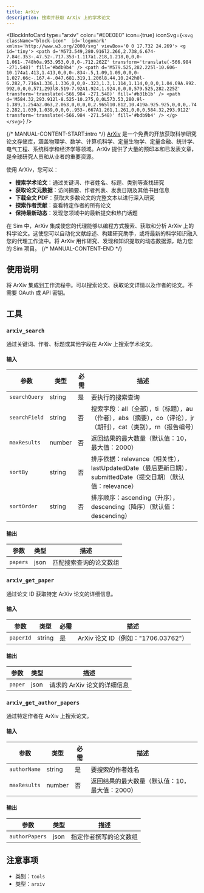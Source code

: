 ```yaml
---
title: ArXiv
description: 搜索并获取 ArXiv 上的学术论文
---
```



<BlockInfoCard 
  type="arxiv"
  color="#E0E0E0"
  icon={true}
  iconSvg={`<svg className="block-icon"  id='logomark' xmlns='http://www.w3.org/2000/svg' viewBox='0 0 17.732 24.269'>
      <g id='tiny'>
        <path
          d='M573.549,280.916l2.266,2.738,6.674-7.84c.353-.47.52-.717.353-1.117a1.218,1.218,0,0,0-1.061-.748h0a.953.953,0,0,0-.712.262Z'
          transform='translate(-566.984 -271.548)'
          fill='#bdb9b4'
        />
        <path
          d='M579.525,282.225l-10.606-10.174a1.413,1.413,0,0,0-.834-.5,1.09,1.09,0,0,0-1.027.66c-.167.4-.047.681.319,1.206l8.44,10.242h0l-6.282,7.716a1.336,1.336,0,0,0-.323,1.3,1.114,1.114,0,0,0,1.04.69A.992.992,0,0,0,571,293l8.519-7.92A1.924,1.924,0,0,0,579.525,282.225Z'
          transform='translate(-566.984 -271.548)'
          fill='#b31b1b'
        />
        <path
          d='M584.32,293.912l-8.525-10.275,0,0L573.53,280.9l-1.389,1.254a2.063,2.063,0,0,0,0,2.965l10.812,10.419a.925.925,0,0,0,.742.282,1.039,1.039,0,0,0,.953-.667A1.261,1.261,0,0,0,584.32,293.912Z'
          transform='translate(-566.984 -271.548)'
          fill='#bdb9b4'
        />
      </g>
    </svg>`}
/>

{/* MANUAL-CONTENT-START:intro */}
[ArXiv](https://arxiv.org/) 是一个免费的开放获取科学研究论文存储库，涵盖物理学、数学、计算机科学、定量生物学、定量金融、统计学、电气工程、系统科学和经济学等领域。ArXiv 提供了大量的预印本和已发表文章，是全球研究人员和从业者的重要资源。

使用 ArXiv，您可以：

- **搜索学术论文**：通过关键词、作者姓名、标题、类别等查找研究
- **获取论文元数据**：访问摘要、作者列表、发表日期及其他书目信息
- **下载全文 PDF**：获取大多数论文的完整文本以进行深入研究
- **探索作者贡献**：查看特定作者的所有论文
- **保持最新动态**：发现您领域中的最新提交和热门话题

在 Sim 中，ArXiv 集成使您的代理能够以编程方式搜索、获取和分析 ArXiv 上的科学论文。这使您可以自动化文献综述、构建研究助手，或将最新的科学知识融入您的代理工作流中。将 ArXiv 用作研究、发现和知识提取的动态数据源，助力您的 Sim 项目。 
{/* MANUAL-CONTENT-END */}

## 使用说明

将 ArXiv 集成到工作流程中。可以搜索论文、获取论文详情以及作者的论文。不需要 OAuth 或 API 密钥。

## 工具

### `arxiv_search`

通过关键词、作者、标题或其他字段在 ArXiv 上搜索学术论文。

#### 输入

| 参数 | 类型 | 必需 | 描述 |
| --------- | ---- | -------- | ----------- |
| `searchQuery` | string | 是 | 要执行的搜索查询 |
| `searchField` | string | 否 | 搜索字段：all（全部），ti（标题），au（作者），abs（摘要），co（评论），jr（期刊），cat（类别），rn（报告编号） |
| `maxResults` | number | 否 | 返回结果的最大数量（默认值：10，最大值：2000） |
| `sortBy` | string | 否 | 排序依据：relevance（相关性），lastUpdatedDate（最后更新日期），submittedDate（提交日期）（默认值：relevance） |
| `sortOrder` | string | 否 | 排序顺序：ascending（升序），descending（降序）（默认值：descending） |

#### 输出

| 参数 | 类型 | 描述 |
| --------- | ---- | ----------- |
| `papers` | json | 匹配搜索查询的论文数组 |

### `arxiv_get_paper`

通过论文 ID 获取特定 ArXiv 论文的详细信息。

#### 输入

| 参数 | 类型 | 必需 | 描述 |
| --------- | ---- | -------- | ----------- |
| `paperId` | string | 是 | ArXiv 论文 ID（例如："1706.03762"） |

#### 输出

| 参数 | 类型 | 描述 |
| --------- | ---- | ----------- |
| `paper` | json | 请求的 ArXiv 论文的详细信息 |

### `arxiv_get_author_papers`

通过特定作者在 ArXiv 上搜索论文。

#### 输入

| 参数 | 类型 | 必需 | 描述 |
| --------- | ---- | -------- | ----------- |
| `authorName` | string | 是 | 要搜索的作者姓名 |
| `maxResults` | number | 否 | 返回结果的最大数量（默认值：10，最大值：2000） |

#### 输出

| 参数 | 类型 | 描述 |
| --------- | ---- | ----------- |
| `authorPapers` | json | 指定作者撰写的论文数组 |

## 注意事项

- 类别：`tools`
- 类型：`arxiv`
